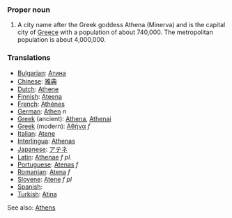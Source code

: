 ===Proper noun===
#A city name after the Greek goddess Athena (Minerva) and is the capital city of [[Greece]] with a population of about 740,000.  The metropolitan population is about 4,000,000.

===Translations===
*[[Bulgarian]]: [[Атина]]
*[[Chinese]]: [[雅典]]
*[[Dutch]]: [[Athene]]
*[[Finnish]]: [[Ateena]]
*[[French]]: [[Athènes]]
*[[German]]: [[Athen]] ''n''
*[[Greek]] (ancient): [[Athena]], [[Athenai]] 
*[[Greek]] (modern): [[Αθήνα]] ''f''
*[[Italian]]: [[Atene]]
*[[Interlingua]]: [[Athenas]]
*[[Japanese]]: [[アテネ]]
*[[Latin]]: [[Athenae]] ''f pl.''
*[[Portuguese]]: [[Atenas]] ''f''
*[[Romanian]]: [[Atena]] ''f''
*[[Slovene]]: [[Atene]] ''f pl''
*[[Spanish]]:
*[[Turkish]]: [[Atina]]

See also: [[en:Athens|Athens]]